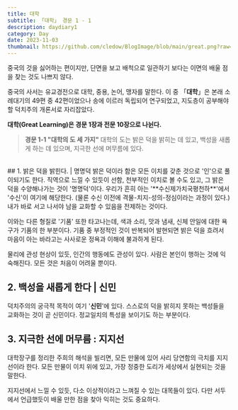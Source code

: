 ```yaml
---
title: 대학
subtitle: 「대학」 경문 1 - 1 
description: daydiary1
category: Day
date: 2023-11-03
thumbnail: https://github.com/cledow/BlogImage/blob/main/great.png?raw=true
---
```


중국의 것을 싫어하는 편이지만, 
단면을 보고 배척으로 일관하기 보다는 이면의 배울 점을 찾는 것도 나쁘지 않다.

중국의 사서는 유교경전으로 대학, 중용, 논어, 맹자를 말한다. 이 중 「**대학**」은 본래 소례대기의 49편 중 42편이었으나 송에 이르러 독립되어 연구되었고, 지도층이 공부해야 할 덕치주의 개론서로 자리잡았다.

**대학(Great Learning)은 경문 1장과 전문 10장으로 나뉜다.**

> **경문 1-1  "대학의 도 세 가지"**
> 대학의 도는 밝은 덕을 밝히는 데 있고, 백성을 새롭게 하는 데 있으며, 
> 지극한 선에 머무름에 있다.
<br />
## 1. 밝은 덕을 밝힌다. | 명명덕
밝은 덕이라 함은 모든 이치를 갖춘 것으로 '인'으로 풀이되기도 한다. 직역으로 느낄 수 있듯이 선함, 
천부적인 이치로 볼 수도 있고, 그 밝은 덕을 수양해나가는 것이 '명명덕'이다.
우리가 흔히 아는 '**수신제가치국평천하**'에서 '수신'이 여기에 해당한다.
(물론 수신 이전에 격물-치지-성의-정심이라는 과정이 있다.)
내가 바로 서고 나서야 남을 교화할 수 있음을 전제하는 것이다.

이와는 다른 형질로 '기품' 또한 타고나는데, 색과 소리, 맛과 냄새, 신체 안일에 대한 욕구가 기품의 한 부분이다. 기품 중 부정적인 것이 반복되어 발현되면 밝은 덕을 흐려서 마음이 아는 바라고는 사사로운 정욕과 이해에 불과하게 된다.

물리에 관성 현상이 있듯, 인간의 행동에도 관성이 있다. 
사람은 본인이 행하는 것에 익숙해진다. 모든 것은 처음이 어려울 뿐이다.
<br />
## 2. 백성을 새롭게 한다 | 신민
덕치주의의 궁극적 목적이 여기 '**신민**'에 있다. 스스로의 덕을 밝히지 못하는 백성들을 교화하는 것이 곧 신민이다. 정교일치의 특성을 보이기도 하는 부분이다.
<br />
## 3. 지극한 선에 머무름 : 지지선
대학장구를 정리한 주희의 해석을 빌리면, 모든 만물에 있어 사리 당연함의 극치를 지지선이라 한다. 
모든 만물이 이치 위에 있고, 가장 정중한 도리가 세상에서 실현되는 것을 말한다.

지지선에서 느낄 수 있듯, 다소 이상적이라고 느껴질 수 있는 대목들이 있다. 다만 서두에서 언급했듯이 배울 만한 점을 찾아 익히는 것도 중요하다.
<br />
<br />
<br />